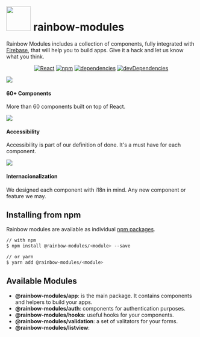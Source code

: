 
<Meta title="Introduction|Getting Started/Overview" />

<div>
    <h1 class="page-title">
        <img src={logo} width="65px" />
        <span>rainbow-modules</span>
    </h1>
</div>

Rainbow Modules includes a collection of components, fully integrated with [Firebase](https://firebase.google.com/), that will help you to build apps. Give it a hack and let us know what you think.

<div align="center">

[![React](https://badgen.net/badge/React/16.8.3/blue)](#)
[![npm](https://badgen.net/badge/npm/8.31.0/blue)](#)
[![dependencies](https://badgen.net/badge/dependencies/up%20to%20date/yellow)](#)
[![devDependencies](https://badgen.net/badge/dev%20dependencies/up%20to%20date/green)](#)

</div>

<div class="flex-container flex-row flex-wrap">
<div class="feature-list_item">
<div class="feature-image">
    <img src={puzzle} />
</div>

#### 60+ Components

More than 60 components built on top of React.

</div>
<div class="feature-list_item">
<div class="feature-image">
    <img src={accesibility} />
</div>

#### Accessibility

Accessibility is part of our definition of done. It's a must have for each component.

</div>
<div class="feature-list_item">
<div class="feature-image">
    <img src={translation} />
</div>

#### Internacionalization

We designed each component with i18n in mind. Any new component or feature we may.

</div>
</div>

## Installing from npm

Rainbow modules are available as individual [npm packages](https://www.npmjs.com/search?q=@rainbow-modules).

```bash
// with npm
$ npm install @rainbow-modules/<module> --save

// or yarn
$ yarn add @rainbow-modules/<module>
```

## Available Modules

-   **@rainbow-modules/app**: is the main package. It contains components and helpers to build your apps.
-   **@rainbow-modules/auth**: components for authentication purposes.
-   **@rainbow-modules/hooks**: useful hooks for your components.
-   **@rainbow-modules/validation**: a set of valitators for your forms.
-   **@rainbow-modules/listview**:
